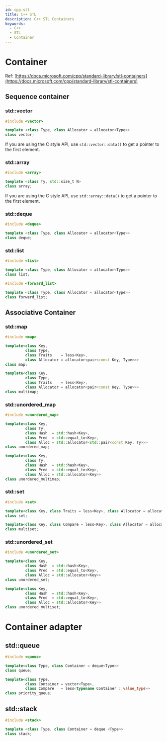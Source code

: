 ```yaml
---
id: cpp-stl
title: C++ STL
description: C++ STL Containers
keywords:
  - C++
  - STL
  - Container
---
```


# Container

Ref: [https://docs.microsoft.com/cpp/standard-library/stl-containers](https://docs.microsoft.com/cpp/standard-library/stl-containers)

## Sequence container

### std::vector

```cpp
#include <vector>

template <class Type, class Allocator = allocator<Type>>
class vector;
```

If you are using the C style API, use `std::vector::data()` to get a pointer to the first element.

### std::array

```cpp
#include <array>

template <class Ty, std::size_t N>
class array;
```

If you are using the C style API, use `std::array::data()` to get a pointer to the first element.

### std::deque

```cpp
#include <deque>

template <class Type, class Allocator = allocator<Type>>
class deque;
```

### std::list

```cpp
#include <list>

template <class Type, class Allocator = allocator<Type>>
class list;
```

```cpp
#include <forward_list>

template <class Type, class Allocator = allocator<Type>>
class forward_list;
```

## Associative Container

### std::map

```cpp
#include <map>

template<class Key,
         class Type,
         class Traits    = less<Key>,
         class Allocator = allocator<pair<const Key, Type>>>
class map;

template<class Key,
         class Type,
         class Traits    = less<Key>,
         class Allocator = allocator<pair<const Key, Type>>>
class multimap;
```

### std::unordered_map

```cpp
#include <unordered_map>

template<class Key,
         class Ty,
         class Hash  = std::hash<Key>,
         class Pred  = std::equal_to<Key>,
         class Alloc = std::allocator<std::pair<const Key, Ty>>>
class unordered_map;

template<class Key,
         class Ty,
         class Hash  = std::hash<Key>,
         class Pred  = std::equal_to<Key>,
         class Alloc = std::allocator<Key>>
class unordered_multimap;
```

### std::set

```cpp
#include <set>

template<class Key, class Traits = less<Key>, class Allocator = allocator<Key>>
class set;

template<class Key, class Compare = less<Key>, class Allocator = allocator<Key>>
class multiset;
```

### std::unordered_set

```cpp
#include <unordered_set>

template<class Key,
         class Hash  = std::hash<Key>,
         class Pred  = std::equal_to<Key>,
         class Alloc = std::allocator<Key>>
class unordered_set;

template<class Key,
         class Hash  = std::hash<Key>,
         class Pred  = std::equal_to<Key>,
         class Alloc = std::allocator<Key>>
class unordered_multiset;
```

# Container adapter

## std::queue

```cpp
#include <queue>

template<class Type, class Container = deque<Type>>
class queue;

template<class Type,
         class Container = vector<Type>,
         class Compare   = less<typename Container ::value_type>>
class priority_queue;
```

## std::stack

```cpp
#include <stack>

template <class Type, class Container = deque <Type>>
class stack;
```
